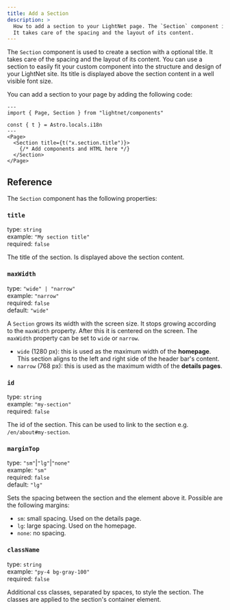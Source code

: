 ```yaml
---
title: Add a Section
description: >
  How to add a section to your LightNet page. The `Section` component is used to create a section with a optional title.
  It takes care of the spacing and the layout of its content.
---
```


The `Section` component is used to create a section with a optional title. It takes care of the spacing
and the layout of its content. You can use a section to easily fit your custom component into the 
structure and design of your LightNet site. Its title is displayed above the section content in a well visible
font size.

You can add a section to your page by adding the following code:

```astro
---
import { Page, Section } from "lightnet/components"

const { t } = Astro.locals.i18n
---
<Page>
  <Section title={t("x.section.title")}>
    {/* Add components and HTML here */}
  </Section>
</Page>
```

## Reference

The `Section` component has the following properties:

### `title`

type: `string` \
example: `"My section title"` \
required: `false`

The title of the section. Is displayed above the section content.

### `maxWidth`

type: `"wide" | "narrow"` \
example: `"narrow"` \
required: `false` \
default: `"wide"`

A `Section` grows its width with the screen size. It stops growing according to the `maxWidth` property.
After this it is centered on the screen. The `maxWidth` property can be set to `wide` or `narrow`.

- `wide` (1280 px): this is used as the maximum width of the **homepage**. This section aligns
  to the left and right side of the header bar's content.
- `narrow` (768 px): this is used as the maximum width of the **details pages**.

### `id`

type: `string` \
example: `"my-section"` \
required: `false`

The id of the section. This can be used to link to the section e.g. `/en/about#my-section`.

### `marginTop`

type: `"sm"`|`"lg"`|`"none"`\
example: `"sm"`\
required: `false`\
default: `"lg"`

Sets the spacing between the section and the element above it. Possible are the following margins:

- `sm`: small spacing. Used on the details page.
- `lg`: large spacing. Used on the homepage.
- `none`: no spacing.

### `className`

type: `string` \
example: `"py-4 bg-gray-100"` \
required: `false`

Additional css classes, separated by spaces, to style the section. The classes are applied to the section's container element.